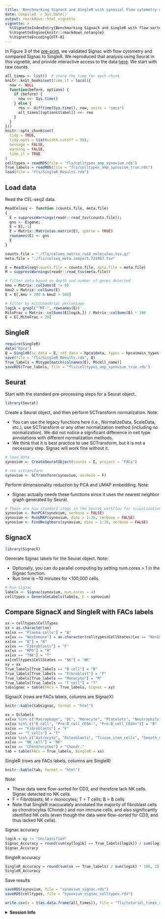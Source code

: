 ```yaml
---
title: 'Benchmarking SignacX and SingleR with synovial flow cytometry data'
date: Compiled `r Sys.Date()`
output: rmarkdown::html_vignette
vignette: >
  %\VignetteIndexEntry{Benchmarking SignacX and SingleR with flow-sorted data}
  %\VignetteEngine{knitr::rmarkdown_notangle}
  %\VignetteEncoding{UTF-8}
---
```

In Figure 3 of the [pre-print](https://www.biorxiv.org/content/10.1101/2021.02.01.429207v3.full), we validated Signac with flow cytometry and compared Signac to SingleR. We reproduced that analysis using Seurat in this vignette, and provide interactive access to the data [here](https://kleintools.hms.harvard.edu/tools/springViewer_1_6_dev.html?client_datasets/AMP_Phase1_RA_Apr2019/FullDataset_v1). We start with raw counts. 

```r
all_times <- list()  # store the time for each chunk
knitr::knit_hooks$set(time_it = local({
  now <- NULL
  function(before, options) {
    if (before) {
      now <<- Sys.time()
    } else {
      res <- difftime(Sys.time(), now, units = "secs")
      all_times[[options$label]] <<- res
    }
  }
}))
knitr::opts_chunk$set(
  tidy = TRUE,
  tidy.opts = list(width.cutoff = 95),
  message = FALSE,
  warning = FALSE,
  time_it = TRUE
)
celltypes = readRDS(file = "fls/celltypes_amp_synovium.rds")
True_labels = readRDS(file = "fls/celltypes_amp_synovium_true.rds")
load(file = "fls/SingleR_Results.rda")
```

## Load data

Read the CEL-seq2 data.

```r
ReadCelseq <- function (counts.file, meta.file)
{
  E = suppressWarnings(readr::read_tsv(counts.file));
  gns <- E$gene;
  E = E[,-1]
  E = Matrix::Matrix(as.matrix(E), sparse = TRUE)
  rownames(E) <- gns
  E
}

counts.file = "./fls/celseq_matrix_ru10_molecules.tsv.gz"
meta.file = "./fls/celseq_meta.immport.723957.tsv"

E = ReadCelseq(counts.file = counts.file, meta.file = meta.file)
M = suppressWarnings(readr::read_tsv(meta.file))

# filter data based on depth and number of genes detected
kmu = Matrix::colSums(E != 0)
kmu2 = Matrix::colSums(E)
E = E[,kmu > 200 & kmu2 > 500]

# filter by mitochondrial percentage
logik = grepl("^MT-", rownames(E))
MitoFrac = Matrix::colSums(E[logik,]) / Matrix::colSums(E) * 100
E = E[,MitoFrac < 20]
```

## SingleR

```r
require(SingleR)
data("hpca")
Q = SingleR(sc_data = E, ref_data = hpca$data, types = hpca$main_types, fine.tune = F, numCores = 4)
save(file = "fls/SingleR_Results.rda", Q)
True_labels = M$type[match(colnames(E), M$cell_name)]
saveRDS(True_labels, file = "fls/celltypes_amp_synovium_true.rds")
```

## Seurat 

Start with the standard pre-processing steps for a Seurat object.

```r
library(Seurat)
```

Create a Seurat object, and then perform SCTransform normalization. Note:

* You can use the legacy functions here (i.e., NormalizeData, ScaleData, etc.), use SCTransform or any other normalization method (including no normalization). We did not notice a significant difference in cell type annotations with different normalization methods.
* We think that it is best practice to use SCTransform, but it is not a necessary step. Signac will work fine without it.

```r
# load data
synovium <- CreateSeuratObject(counts = E, project = "FACs")

# run sctransform
synovium <- SCTransform(synovium, verbose = F)
```

Perform dimensionality reduction by PCA and UMAP embedding. Note:

* Signac actually needs these functions since it uses the nearest neighbor graph generated by Seurat.

```r
# These are now standard steps in the Seurat workflow for visualization and clustering
synovium <- RunPCA(synovium, verbose = FALSE)
synovium <- RunUMAP(synovium, dims = 1:30, verbose = FALSE)
synovium <- FindNeighbors(synovium, dims = 1:30, verbose = FALSE)
```

## SignacX

```r
library(SignacX)
```

Generate Signac labels for the Seurat object. Note:

* Optionally, you can do parallel computing by setting num.cores > 1 in the Signac function.
* Run time is ~10 minutes for <100,000 cells.

```r
# Run Signac
labels <- Signac(synovium, num.cores = 4)
celltypes = GenerateLabels(labels, E = synovium)
```

## Compare SignacX and SingleR with FACs labels

```r
xx = celltypes$CellTypes
xx = as.character(xx)
xx[xx == "Plasma.cells"] = "B"
xx[xx == "NonImmune"] = as.character(celltypes$CellStates)[xx == "NonImmune"]
xx[xx == "B"] = "B"
xx[xx == "Fibroblasts"] = "F"
xx[xx == "MPh"] = "M"
xx[xx == "TNK"] = "T"
xx[celltypes$CellStates == "NK"] = "NK"
xy = xx
True_labels[True_labels == "B cell"] = "B"
True_labels[True_labels == "Fibroblast"] = "F"
True_labels[True_labels == "Monocyte"] = "M"
True_labels[True_labels == "T cell"] = "T"
tabsignac = table(FACs = True_labels, Signac = xy)
```

SignacX (rows are FACs labels, columns are SignacX)

```r
knitr::kable(tabsignac, format = "html")
```

```r
xx = Q$labels
xx[xx %in% c("Macrophage", "DC", "Monocyte", "Platelets", "Neutrophils")] = "M"
xx[xx %in% c("B_cell", "Pre-B_cell_CD34-", "Pro-B_cell_CD34+")] = "B"
xx[xx == "Fibroblasts"] = "F"
xx[xx == "T_cells"] = "T"
xx[xx %in% c("Astrocyte", "Osteoblasts", "Tissue_stem_cells", "Smooth_muscle_cells", "MSC")] = "NonImmune"
xx[xx == "NK_cell"] = "NK"
xx[xx == "Chondrocytes"] = "Chondr."
tab = table(FACs = True_labels, SingleR = xx)
```

SingleR (rows are FACs labels, columns are SingleR)

```r
knitr::kable(tab, format = "html")
```

Note:

* These data were flow-sorted for CD3, and therefore lack NK cells. Signac detected no NK cells.
* F = Fibroblasts; M = monocytes; T = T cells; B = B cells
* Note that SingleR inaccurately annotated the majority of fibroblast cells as chondrocytes (Chondr.) and non immune cells, and also significantly identified NK cells (even though the data were flow-sorted for CD3, and thus lacked NK cells).

Signac accuracy

```r
logik = xy != "Unclassified"
Signac_Accuracy = round(sum(xy[logik] == True_labels[logik]) / sum(logik) * 100, 2)
Signac_Accuracy
```

SingleR accuracy

```r
SingleR_Accuracy = round(sum(xx == True_labels) / sum(logik) * 100, 2)
SingleR_Accuracy
```

Save results

```r
saveRDS(synovium, file = "synovium_signac.rds")
saveRDS(celltypes, file = "synovium_signac_celltypes.rds")
```

```r
write.csv(x = t(as.data.frame(all_times)), file = "fls/tutorial_times_signac-seurat_singler_AMP_RA.csv")
```

<details>
  <summary>**Session Info**</summary>
```r
sessionInfo()
```
</details>
